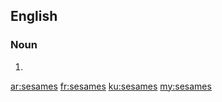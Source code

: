 ==English==

===Noun===
{{head|en}}

# {{plural of|sesame}}

[[ar:sesames]]
[[fr:sesames]]
[[ku:sesames]]
[[my:sesames]]